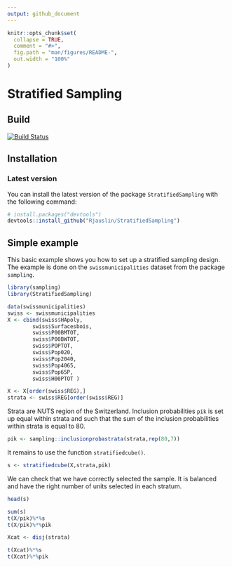 ```yaml
---
output: github_document
---
```


<!-- README.md is generated from README.Rmd. Please edit that file -->

```r
knitr::opts_chunk$set(
  collapse = TRUE,
  comment = "#>",
  fig.path = "man/figures/README-",
  out.width = "100%"
)
```
# Stratified Sampling

  
## Build 
[![Build Status](https://travis-ci.org/RJauslin/StratifiedSampling.svg?branch=master)](https://travis-ci.org/RJauslin/StratifiedSampling)


## Installation

<!-- ### CRAN version -->

<!-- ``` -->
<!-- install.packages("WaveSampling") -->
<!-- ``` -->

### Latest version 

You can install the latest version of the package `StratifiedSampling` with the following command:

``` r
# install.packages("devtools")
devtools::install_github("Rjauslin/StratifiedSampling")
```

## Simple example

This basic example shows you how to set up a stratified sampling design. The example is done on the `swissmunicipalities` dataset from the package `sampling`.

```r
library(sampling)
library(StratifiedSampling)

data(swissmunicipalities)
swiss <- swissmunicipalities
X <- cbind(swiss$HApoly,
        swiss$Surfacesbois,
        swiss$P00BMTOT,
        swiss$P00BWTOT,
        swiss$POPTOT,
        swiss$Pop020,
        swiss$Pop2040,
        swiss$Pop4065,
        swiss$Pop65P,
        swiss$H00PTOT )

X <- X[order(swiss$REG),]
strata <- swiss$REG[order(swiss$REG)]
```

Strata are NUTS region of the Switzerland. Inclusion probabilities `pik` is set up equal within strata and such that the sum of the inclusion probabilities within strata is equal to 80.

```r
pik <- sampling::inclusionprobastrata(strata,rep(80,7))
```


It remains to use the function `stratifiedcube()`.

```r
s <- stratifiedcube(X,strata,pik)
```



We can check that we have correctly selected the sample. It is balanced and have the right number of units selected in each stratum.

```r
head(s)

sum(s)
t(X/pik)%*%s
t(X/pik)%*%pik

Xcat <- disj(strata)

t(Xcat)%*%s
t(Xcat)%*%pik

```

